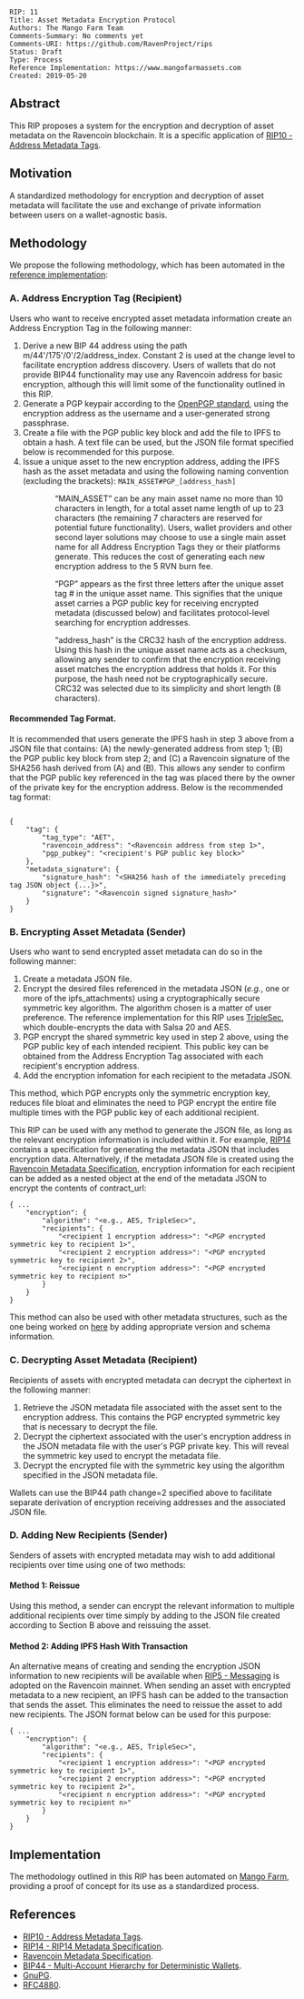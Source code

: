 <pre>
RIP: 11
Title: Asset Metadata Encryption Protocol
Authors: The Mango Farm Team
Comments-Summary: No comments yet
Comments-URI: https://github.com/RavenProject/rips
Status: Draft
Type: Process
Reference Implementation: https://www.mangofarmassets.com 
Created: 2019-05-20
</pre>

==Abstract==

This RIP proposes a system for the encryption and decryption of asset metadata on the Ravencoin blockchain.  It is a specific application of [[rip-0010.mediawiki|RIP10 - Address Metadata Tags]].

==Motivation==

A standardized methodology for encryption and decryption of asset metadata will facilitate the use and exchange of private information between users on a wallet-agnostic basis. 

==Methodology==

We propose the following methodology, which has been automated in the [https://www.mangofarmassets.com reference implementation]:

===A.	Address Encryption Tag (Recipient)===

Users who want to receive encrypted asset metadata information create an Address Encryption Tag in the following manner:

# Derive a new BIP 44 address using the path m/44'/175'/0'/2/address_index.  Constant 2 is used at the change level to facilitate encryption address discovery.  Users of wallets that do not provide BIP44 functionality may use any Ravencoin address for basic encryption, although this will limit some of the functionality outlined in this RIP. 
# Generate a PGP keypair according to the [https://www.ietf.org/rfc/rfc4880.txt OpenPGP standard], using the encryption address as the username and a user-generated strong passphrase.
# Create a file with the PGP public key block and add the file to IPFS to obtain a hash.  A text file can be used, but the JSON file format specified below is recommended for this purpose.
# Issue a unique asset to the new encryption address, adding the IPFS hash as the asset metadata and using the following naming convention (excluding the brackets): <code>MAIN_ASSET#PGP_[address_hash]</code>

::: “MAIN_ASSET” can be any main asset name no more than 10 characters in length, for a total asset name length of up to 23 characters (the remaining 7 characters are reserved for potential future functionality).  Users, wallet providers and other second layer solutions may choose to use a single main asset name for all Address Encryption Tags they or their platforms generate.  This reduces the cost of generating each new encryption address to the 5 RVN burn fee.  

::: “PGP” appears as the first three letters after the unique asset tag # in the unique asset name.  This signifies that the unique asset carries a PGP public key for receiving encrypted metadata (discussed below) and facilitates protocol-level searching for encryption addresses.  

::: “address_hash” is the CRC32 hash of the encryption address.  Using this hash in the unique asset name acts as a checksum, allowing any sender to confirm that the encryption receiving asset matches the encryption address that holds it.  For this purpose, the hash need not be cryptographically secure.  CRC32 was selected due to its simplicity and short length (8 characters).

====Recommended Tag Format.====
It is recommended that users generate the IPFS hash in step 3 above from a JSON file that contains: (A) the newly-generated address from step 1; (B) the PGP public key block from step 2; and (C) a Ravencoin signature of the SHA256 hash derived from (A) and (B). This allows any sender to confirm that the PGP public key referenced in the tag was placed there by the owner of the private key for the encryption address.  Below is the recommended tag format:

<pre> 
{
	"tag": {
		"tag_type": "AET",
		"ravencoin_address": "<Ravencoin address from step 1>",
		"pgp_pubkey": "<recipient's PGP public key block>"		
	},
	"metadata_signature": {
		"signature_hash": "<SHA256 hash of the immediately preceding tag JSON object {...}>",
		"signature": "<Ravencoin signed signature_hash>"
	}
}
</pre>

===B. 	Encrypting Asset Metadata (Sender)===

Users who want to send encrypted asset metadata can do so in the following manner:

<ol>
  <li>Create a metadata JSON file.</li>
  <li>Encrypt the desired files referenced in the metadata JSON (''e.g.'', one or more of the ipfs_attachments) using a cryptographically secure symmetric key algorithm. The algorithm chosen is a matter of user preference.  The reference implementation for this RIP uses [https://keybase.io/triplesec/ TripleSec], which double-encrypts the data with Salsa 20 and AES.
  <li>PGP encrypt the shared symmetric key used in step 2 above, using the PGP public key of each intended recipient.  This public key can be obtained from the Address Encryption Tag associated with each recipient's encryption address.
  <li>Add the encryption infomation for each recipient to the metadata JSON.
</ol>

This method, which PGP encrypts only the symmetric encryption key, reduces file bloat and eliminates the need to PGP encrypt the entire file multiple times with the PGP public key of each additional recipient.

This RIP can be used with any method to generate the JSON file, as long as the relevant encryption information is included within it.  For example, [[rip-0014.mediawiki|RIP14]] contains a specification for generating the metadata JSON that includes encryption data. Alternatively, if the metadata JSON file is created using the [https://github.com/RavenProject/Ravencoin/blob/develop/assets/asset_metadata_spec.md Ravencoin Metadata Specification], encryption information for each recipient can be added as a nested object at the end of the metadata JSON to encrypt the contents of contract_url:
<pre>
{ ...
	"encryption": {
		"algorithm": "<e.g., AES, TripleSec>",
		"recipients": {
			"<recipient 1 encryption address>": "<PGP encrypted symmetric key to recipient 1>",
			"<recipient 2 encryption address>": "<PGP encrypted symmetric key to recipient 2>",
			"<recipient n encryption address>": "<PGP encrypted symmetric key to recipient n>"
		}
  	}
}
</pre>
This method can also be used with other metadata structures, such as the one being worked on [https://github.com/RealBokito/Extended-Ravencoin-Metadata-Specification here] by adding appropriate version and schema information.

===C. 	Decrypting Asset Metadata (Recipient)===

Recipients of assets with encrypted metadata can decrypt the ciphertext in the following manner:

# Retrieve the JSON metadata file associated with the asset sent to the encryption address. This contains the PGP encrypted symmetric key that is necessary to decrypt the file.
# Decrypt the ciphertext associated with the user's encryption address in the JSON metadata file with the user's PGP private key. This will reveal the symmetric key used to encrypt the metadata file.
# Decrypt the encrypted file with the symmetric key using the algorithm specified in the JSON metadata file.

Wallets can use the BIP44 path change=2 specified above to facilitate separate derivation of encryption receiving addresses and the associated JSON file.

===D. 	Adding New Recipients (Sender)===

Senders of assets with encrypted metadata may wish to add additional recipients over time using one of two methods:

====Method 1: Reissue====

Using this method, a sender can encrypt the relevant information to multiple additional recipients over time simply by adding to the JSON file created according to Section B above and reissuing the asset.

====Method 2: Adding IPFS Hash With Transaction====

An alternative means of creating and sending the encryption JSON information to new recipients will be available when [[rip-0005.mediawiki|RIP5 - Messaging]] is adopted on the Ravencoin mainnet.  When sending an asset with encrypted metadata to a new recipient, an IPFS hash can be added to the transaction that sends the asset.  This eliminates the need to reissue the asset to add new recipients.  The JSON format below can be used for this purpose:

<pre>
{ ...
	"encryption": {
		"algorithm": "<e.g., AES, TripleSec>",
		"recipients": {
			"<recipient 1 encryption address>": "<PGP encrypted symmetric key to recipient 1>",
			"<recipient 2 encryption address>": "<PGP encrypted symmetric key to recipient 2>",
			"<recipient n encryption address>": "<PGP encrypted symmetric key to recipient n>"
		}
  	}
}
</pre>

==Implementation==

The methodology outlined in this RIP has been automated on [https://www.mangofarmassets.com Mango Farm], providing a proof of concept for its use as a standardized process.

==References==
* [[rip-0010.mediawiki|RIP10 - Address Metadata Tags]].
* [[rip-0014.mediawiki|RIP14 - RIP14 Metadata Specification]].
* [https://github.com/RavenProject/Ravencoin/blob/develop/assets/asset_metadata_spec.md Ravencoin Metadata Specification].
* [[bip-0044.mediawiki|BIP44 - Multi-Account Hierarchy for Deterministic Wallets]].
* [https://gnupg.org GnuPG].
* [https://www.ietf.org/rfc/rfc4880.txt RFC4880].
